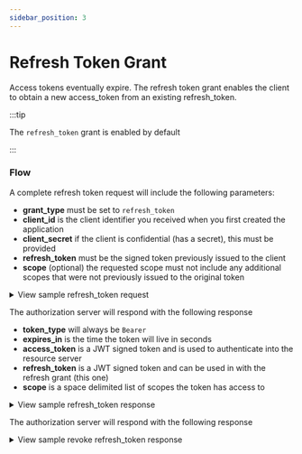 ```yaml
---
sidebar_position: 3
---
```



# Refresh Token Grant

Access tokens eventually expire. The refresh token grant enables the client to obtain a new access_token from an existing refresh_token.

:::tip

The `refresh_token` grant is enabled by default

:::

### Flow

A complete refresh token request will include the following parameters:

- **grant_type** must be set to `refresh_token`
- **client_id** is the client identifier you received when you first created the application
- **client_secret** if the client is confidential (has a secret), this must be provided
- **refresh_token** must be the signed token previously issued to the client
- **scope** (optional) the requested scope must not include any additional scopes that were not previously issued to the original token

<details>
  <summary>View sample refresh_token request</summary>

  <Tabs>
    <TabItem value="query-string" label="Query String">
      ```http request
      POST /token HTTP/1.1
      Host: example.com
      Content-Type: application/x-www-form-urlencoded

      grant_type=refresh_token
      &refresh_token=xxxxxxxxx
      &client_id=xxxxxxxxx
      &client_secret=xxxxxxxxx
      &scope="contacts.read contacts.write"
      ```
    </TabItem>
    <TabItem value="basic-auth" label="Basic Auth">
      ```http request
      POST /token HTTP/1.1
      Host: example.com
      Authorization: Basic Y4NmE4MzFhZGFkNzU2YWRhN
      Content-Type: application/x-www-form-urlencoded

      grant_type=refresh_token
      &refresh_token=xxxxxxxxx
      &scope="contacts.read contacts.write"
      ```
    </TabItem>

  </Tabs>
</details>

The authorization server will respond with the following response

- **token_type** will always be `Bearer`
- **expires_in** is the time the token will live in seconds
- **access_token** is a JWT signed token and is used to authenticate into the resource server
- **refresh_token** is a JWT signed token and can be used in with the refresh grant (this one)
- **scope** is a space delimited list of scopes the token has access to

<details>
  <summary>View sample refresh_token response</summary>
  ```http request
  HTTP/1.1 200 OK
  Content-Type: application/json; charset=UTF-8
  Cache-Control: no-store
  Pragma: no-cache

{
token_type: 'Bearer',
expires_in: 3600,
access_token: 'eyJhbGciOiJIUzI1NiIsInR5cCI6IkpXVCJ9.eyJzdWIiOiI1MTJhYjlhNC1jNzg2LTQ4YTYtOGFkNi05NGM1M2E4ZGM2NTEiLCJleHAiOjE2MDE3NjcyMTIsIm5iZiI6MTYwMTc2MzYxMiwiaWF0IjoxNjAxNzYzNjEyLCJqdGkiOiJuZXcgdG9rZW4iLCJjaWQiOiJ0ZXN0IGNsaWVudCIsInNjb3BlIjoiIn0.PO4eKSDVsFuKvebEXndWbZsprgzjkzEfHI7cl4N0YpM',
refresh_token: 'eyJhbGciOiJIUzI1NiIsInR5cCI6IkpXVCJ9.eyJjbGllbnRfaWQiOiIzNTYxNWYyZi0xM2ZhLTQ3MzEtODNhMS05ZTM0NTU2YWIzOTAiLCJhY2Nlc3NfdG9rZW5faWQiOiJuZXcgdG9rZW4iLCJyZWZyZXNoX3Rva2VuX2lkIjoidGhpcy1pcy1teS1zdXBlci1zZWNyZXQtcmVmcmVzaC10b2tlbiIsInNjb3BlIjoiIiwidXNlcl9pZCI6IjUxMmFiOWE0LWM3ODYtNDhhNi04YWQ2LTk0YzUzYThkYzY1MSIsImV4cGlyZV90aW1lIjoxNjAxNzY3MjEyLCJpYXQiOjE2MDE3NjM2MTF9.du4KfAzelSA8hzBaqGlrSvPtH-BxOcoUBXW4HS3pJkM',
scope: 'contacts.read contacts.write'
}

````
</details>

### Revocation

Refresh tokens are only valid for a single use. In addition, they can be explicitly revoked on a server that supports
[RFC7009 “OAuth 2.0 Token Revocation”](https://tools.ietf.org/html/rfc7009).

A refresh token revocation request will include the following parameters:

- **token** is the signed token previously issued to the client
- **token_type_hint** MUST be set to `refresh_token`

<details>
<summary>View sample revoke refresh_token request</summary>
```http request
POST /token HTTP/1.1
Host: example.com
Content-Type: application/x-www-form-urlencoded

token_type_hint=refresh_token
&refresh_token=xxxxxxxxx
````

</details>

The authorization server will respond with the following response

<details>
  <summary>View sample revoke refresh_token response</summary>
  ```http request HTTP/1.1 200 OK Cache-Control: no-store Pragma: no-cache ```
</details>
